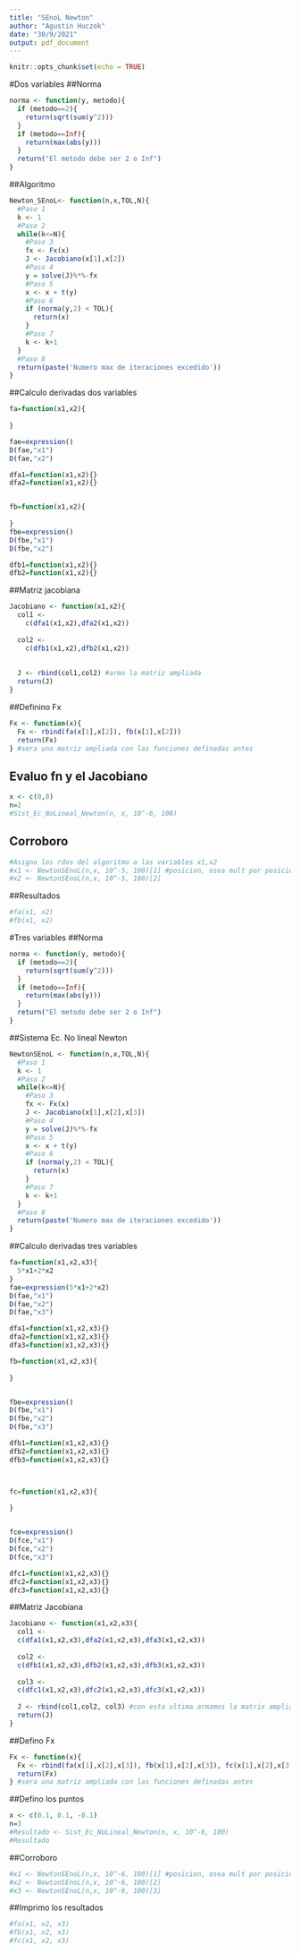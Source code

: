 ```yaml
---
title: "SEnoL Newton"
author: "Agustin Huczok"
date: "30/9/2021"
output: pdf_document
---
```



```r
knitr::opts_chunk$set(echo = TRUE)
```






#Dos variables
##Norma


```r
norma <- function(y, metodo){
  if (metodo==2){
    return(sqrt(sum(y^2)))
  }
  if (metodo==Inf){
    return(max(abs(y)))
  }
  return("El metodo debe ser 2 o Inf")
}

```

##Algoritmo


```r
Newton_SEnoL<- function(n,x,TOL,N){
  #Paso 1
  k <- 1
  #Paso 2
  while(k<=N){
    #Paso 3
    fx <- Fx(x)
    J <- Jacobiano(x[1],x[2])
    #Paso 4
    y = solve(J)%*%-fx
    #Paso 5
    x <- x + t(y)
    #Paso 6
    if (norma(y,2) < TOL){
      return(x)
    }
    #Paso 7
    k <- k+1
  }
  #Paso 8
  return(paste('Numero max de iteraciones excedido'))
}
```
##Calculo derivadas dos variables

```r
fa=function(x1,x2){
  
}

fae=expression()
D(fae,"x1")
D(fae,"x2")

dfa1=function(x1,x2){}
dfa2=function(x1,x2){}


fb=function(x1,x2){
  
}
fbe=expression()
D(fbe,"x1")
D(fbe,"x2")

dfb1=function(x1,x2){}
dfb2=function(x1,x2){}
```





##Matriz jacobiana

```r



Jacobiano <- function(x1,x2){
  col1 <- 
    c(dfa1(x1,x2),dfa2(x1,x2))
  
  col2 <- 
    c(dfb1(x1,x2),dfb2(x1,x2))
  
  
  J <- rbind(col1,col2) #armo la matriz ampliada
  return(J)
}
```

##Definino Fx

```r

Fx <- function(x){
  Fx <- rbind(fa(x[1],x[2]), fb(x[1],x[2]))
  return(Fx)
} #sera una matriz ampliada con las funciones definadas antes

```

## Evaluo fn y el Jacobiano
```r


x <- c(0,0)
n=2
#Sist_Ec_NoLineal_Newton(n, x, 10^-6, 100)
```

## Corroboro
```r



#Asigno los rdos del algoritmo a las variables x1,x2
#x1 <- NewtonSEnoL(n,x, 10^-5, 100)[1] #posicion, osea mult por posicion 1
#x2 <- NewtonSEnoL(n,x, 10^-5, 100)[2]
```

##Resultados
```r



#fa(x1, x2)
#fb(x1, x2)

```










#Tres variables
##Norma


```r
norma <- function(y, metodo){
  if (metodo==2){
    return(sqrt(sum(y^2)))
  }
  if (metodo==Inf){
    return(max(abs(y)))
  }
  return("El metodo debe ser 2 o Inf")
}

```

##Sistema Ec. No lineal Newton


```r
NewtonSEnoL <- function(n,x,TOL,N){
  #Paso 1
  k <- 1
  #Paso 2
  while(k<=N){
    #Paso 3
    fx <- Fx(x)
    J <- Jacobiano(x[1],x[2],x[3])
    #Paso 4
    y = solve(J)%*%-fx
    #Paso 5
    x <- x + t(y)
    #Paso 6
    if (norma(y,2) < TOL){
      return(x)
    }
    #Paso 7
    k <- k+1
  }
  #Paso 8
  return(paste('Numero max de iteraciones excedido'))
}
```
##Calculo derivadas tres variables

```r
fa=function(x1,x2,x3){
  5*x1+2*x2
}
fae=expression(5*x1+2*x2)
D(fae,"x1")
D(fae,"x2")
D(fae,"x3")

dfa1=function(x1,x2,x3){}
dfa2=function(x1,x2,x3){}
dfa3=function(x1,x2,x3){}

fb=function(x1,x2,x3){
  
}


fbe=expression()
D(fbe,"x1")
D(fbe,"x2")
D(fbe,"x3")

dfb1=function(x1,x2,x3){}
dfb2=function(x1,x2,x3){}
dfb3=function(x1,x2,x3){}



fc=function(x1,x2,x3){
  
}


fce=expression()
D(fce,"x1")
D(fce,"x2")
D(fce,"x3")

dfc1=function(x1,x2,x3){}
dfc2=function(x1,x2,x3){}
dfc3=function(x1,x2,x3){}

```

##Matriz Jacobiana

```r
Jacobiano <- function(x1,x2,x3){
  col1 <- 
  c(dfa1(x1,x2,x3),dfa2(x1,x2,x3),dfa3(x1,x2,x3))
  
  col2 <- 
  c(dfb1(x1,x2,x3),dfb2(x1,x2,x3),dfb3(x1,x2,x3))
  
  col3 <-
  c(dfc1(x1,x2,x3),dfc2(x1,x2,x3),dfc3(x1,x2,x3))
  
  J <- rbind(col1,col2, col3) #con esta ultima armamos la matrix ampliada
  return(J)
}
```

##Defino Fx

```r
Fx <- function(x){
  Fx <- rbind(fa(x[1],x[2],x[3]), fb(x[1],x[2],x[3]), fc(x[1],x[2],x[3]))
  return(Fx)
} #sera una matriz ampliada con las funciones definadas antes
```

##Defino los puntos

```r
x <- c(0.1, 0.1, -0.1)
n=3
#Resultado <- Sist_Ec_NoLineal_Newton(n, x, 10^-6, 100)
#Resultado
```
##Corroboro

```r
#x1 <- NewtonSEnoL(n,x, 10^-6, 100)[1] #posicion, osea mult por posicion 1
#x2 <- NewtonSEnoL(n,x, 10^-6, 100)[2]
#x3 <- NewtonSEnoL(n,x, 10^-6, 100)[3]
```

##Imprimo los resultados

```r
#fa(x1, x2, x3)
#fb(x1, x2, x3)
#fc(x1, x2, x3)
```

